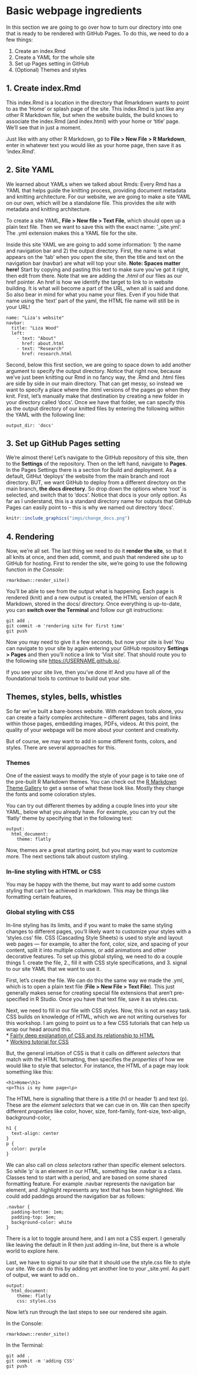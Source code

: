 # Basic webpage ingredients

In this section we are going to go over how to turn our directory into one that is ready to be rendered with GitHub Pages. To do this, we need to do a few things:

1.  Create an index.Rmd\
2.  Create a YAML for the whole site\
3.  Set up Pages setting in GitHub
4.  (Optional) Themes and styles

## 1. Create index.Rmd

This index.Rmd is a location in the directory that Rmarkdown wants to point to as the 'Home' or splash page of the site. This index.Rmd is just like any other R Markdown file, but when the website builds, the build knows to associate the index.Rmd (and index.html) with your home or 'title' page. We'll see that in just a moment.

Just like with any other R Markdown, go to **File \> New File \> R Markdown**, enter in whatever text you would like as your home page, then save it as 'index.Rmd'.

## 2. Site YAML

We learned about YAMLs when we talked about Rmds: Every Rmd has a YAML that helps guide the knitting process, providing document metadata and knitting architecture. For our website, we are going to make a site YAML on our own, which will be a standalone file. This provides the *site* with metadata and knitting architecture.

To create a site YAML, **File \> New file \> Text File**, which should open up a plain text file. Then we want to save this with the exact name: '\_site.yml'. The .yml extension makes this a YAML file for the site.

Inside this site YAML we are going to add some information: 1) the name and navigation bar and 2) the output directory. First, the name is what appears on the 'tab' when you open the site, then the title and text on the navigation bar (navbar) are what will top your site. **Note: Spaces matter here!** Start by copying and pasting this text to make sure you've got it right, then edit from there. Note that we are adding the *.html* of our files as our href pointer. An href is how we identify the target to link to in website building. It is what will become a part of the URL, when all is said and done. So also bear in mind for what you name your files. Even if you hide that name using the 'text' part of the yaml, the HTML file name will still be in your URL!

```         
name: "Liza's website"
navbar:
  title: "Liza Wood"
  left:
    - text: "About"
      href: about.html
    - text: "Research"
      href: research.html
```

Second, below this first section, we are going to space down to add another argument to specify the output directory. Notice that right now, because we've just been knitting our Rmd in no fancy way, the .Rmd and .html files are side by side in our main directory. That can get messy, so instead we want to specify a place where the .html versions of the pages go when they knit. First, let's manually make that destination by creating a new folder in your directory called 'docs'. Once we have that folder, we can specify this as the output directory of our knitted files by entering the following within the YAML with the following line:

```         
output_dir: 'docs'
```

## 3. Set up GitHub Pages setting

We're almost there! Let's navigate to the GitHub repository of this site, then to the **Settings** of the repository. Then on the left hand, navigate to **Pages**. In the Pages Settings there is a section for Build and deployment. As a default, GitHut 'deploys' the website from the main branch and root directory. BUT, we want GitHub to deploy from a different directory on the main branch, **the docs directory**. So drop down the options where 'root' is selected, and switch that to 'docs'. Notice that docs is your only option. As far as I understand, this is a standard directory name for outputs that GitHub Pages can easily point to -- this is why we named out directory 'docs'.

```r
knitr::include_graphics("imgs/change_docs.png")
```

## 4. Rendering

Now, we're all set. The last thing we need to do it **render the site**, so that it all knits at once, and then add, commit, and push that rendered site up to GitHub for hosting. First to render the site, we're going to use the following function *in the Console*:

```         
rmarkdown::render_site()
```

You'll be able to see from the output what is happening. Each page is rendered (knit) and a new output is created, the HTML version of each R Markdown, stored in the docs/ directory. Once everything is up-to-date, you can **switch over the Terminal** and follow our git instructions:

```         
git add .
git commit -m 'rendering site for first time'
git push
```

Now you may need to give it a few seconds, but now your site is live! You can navigate to your site by again entering your GitHub repository **Settings \> Pages** and then you'll notice a link to 'Visit site'. That should route you to the following site <https://USERNAME.github.io/>.

If you see your site live, then you've done it! And you have all of the foundational tools to continue to build out your site.

## Themes, styles, bells, whistles

So far we've built a bare-bones website. With markdown tools alone, you can create a fairly complex architecture -- different pages, tabs and links within those pages, embedding images, PDFs, videos. At this point, the quality of your webpage will be more about your content and creativity.

But of course, we may want to add in some different fonts, colors, and styles. There are several approaches for this.

### Themes

One of the easiest ways to modify the style of your page is to take one of the pre-built R Markdown themes. You can check out the [R Markdown Theme Gallery](https://www.datadreaming.org/post/r-markdown-theme-gallery/) to get a sense of what these look like. Mostly they change the fonts and some coloration styles.

You can try out different themes by adding a couple lines into your site YAML, below what you already have. For example, you can try out the 'flatly' theme by specifying that in the following text:

```         
output:
  html_document:
    theme: flatly
```

Now, themes are a great starting point, but you may want to customize more. The next sections talk about custom styling.

### In-line styling with HTML or CSS  

You may be happy with the theme, but may want to add some custom styling that can't be achieved in markdown. This may be things like formatting certain features, 

### Global styling with CSS

In-line styling has its limits, and if you want to make the same styling changes to different pages, you'll likely want to customize your styles with a 'styles.css' file. CSS (Cascading Style Sheets) is used to style and layout web pages — for example, to alter the font, color, size, and spacing of your content, split it into multiple columns, or add animations and other decorative features. To set up this global styling, we need to do a couple things 1. create the file, 2., fill it with CSS style specifications, and 3. signal to our site YAML that we want to use it. 

First, let's create the file. We can do this the same way we made the .yml, which is to open a plain text file (**File > New File > Text File**). This just generally makes sense for creating special file extensions that aren't pre-specified in R Studio. Once you have that text file, save it as styles.css.  

Next, we need to fill in our file with CSS styles. Now, this is not an easy task. CSS builds on knowledge of HTML, which we are not writing ourselves for this workshop. I am going to point us to a few CSS tutorials that can help us wrap our head around this.  
* [Fairly deep explanation of CSS and its relationship to HTML](https://developer.mozilla.org/en-US/docs/Learn/CSS)  
* [Working tutorial for CSS](https://www.w3schools.com/css/css_selectors.asp)  

But, the general intuition of CSS is that it calls on different _selectors_ that match with the HTML formatting, then specifies the _properties_ of how we would like to style that selector. For instance, the HTML of a page may look something like this:

```
<h1>Home<\h1>
<p>This is my home page<\p>
```

The HTML here is signalling that there is a title (h1 or header 1) and text (p). These are the _element selectors_ that we can cue in on. We can then specify different _properties_ like color, hover, size, font-family, font-size, text-align, background-color,

```
h1 {
  text-align: center
}
p {
  color: purple
}
```

We can also call on _class selectors_ rather than specific element selectors. So while 'p' is an element in our HTML, something like .navbar is a class. Classes tend to start with a period, and are based on some shared formatting feature. For example .navbar represents the navigation bar element, and .highlight represents any text that has been highlighted. We could add paddings around the navigation bar as follows:

```
.navbar {
  padding-bottom: 1em;
  padding-top: 1em;
  background-color: white
}

```
There is a lot to toggle around here, and I am not a CSS expert. I generally like leaving the default in R then just adding in-line, but there is a whole world to explore here.

Last, we have to signal to our site that it should use the style.css file to style our site. We can do this by adding yet another line to your _site.yml. As part of output, we want to add on..

```
output:
  html_document:
    theme: flatly
    css: styles.css
```

Now let's run through the last steps to see our rendered site again.

In the Console:
```
rmarkdown::render_site()
```

In the Terminal:
```
git add .
git commit -m 'adding CSS'
git push
```
